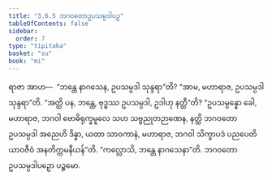 ```yaml
---
title: "3.6.5 ဘဂဝတောဥပသမ္ပဒါပဉှ"
tableOfContents: false
sidebar:
  order: 7
type: "tipitaka"
basket: "su"
book: "mi"
---
```



<DynamicBreadcrumb />

<Division number="87" book="mi">

<Paragraph number="412" book="mi">
ရာဇာ အာဟ—  “ဘန္တေ နာဂသေန, ဥပသမ္ပဒါ သုန္ဒရာ”တိ? “အာမ, မဟာရာဇ, ဥပသမ္ပဒါ သုန္ဒရာ”တိ. “အတ္ထိ ပန, ဘန္တေ, ဗုဒ္ဓဿ ဥပသမ္ပဒါ, ဥဒါဟု နတ္ထီ”တိ? “ဥပသမ္ပန္နော ခေါ, မဟာရာဇ, ဘဂဝါ ဗောဓိရုက္ခမူလေ သဟ သဗ္ဗညုတဉာဏေန, နတ္ထိ ဘဂဝတော ဥပသမ္ပဒါ အညေဟိ ဒိန္နာ, ယထာ သာဝကာနံ, မဟာရာဇ, ဘဂဝါ သိက္ခာပဒံ ပညပေတိ ယာဝဇီဝံ အနတိက္ကမနီယန်”တိ.
</Paragraph>

<Paragraph number="413" book="mi">
“ကလ္လောသိ, ဘန္တေ နာဂသေနာ”တိ.

</Paragraph>
</Division>

<Paragraph number="414" type="center" book="mi">
ဘဂဝတော ဥပသမ္ပဒါပဉှော ပဉ္စမော.
</Paragraph>